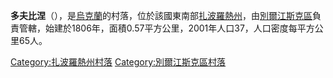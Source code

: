{{coord|47|8|19|N|36|57|59|E|scale:100000|display=title}}

'''多夫比涅'''（{{lang-uk|Довбине}}），是[[烏克蘭|烏克蘭]]的村落，位於該國東南部[[扎波羅熱州|扎波羅熱州]]，由[[別爾江斯克區|別爾江斯克區]]負責管轄，始建於1806年，面積0.57平方公里，2001年人口37，人口密度每平方公里65人。

[[Category:扎波羅熱州村落|Category:扎波羅熱州村落]]
[[Category:別爾江斯克區村落|Category:別爾江斯克區村落]]


{{Zaporizhia-geo-stub}}